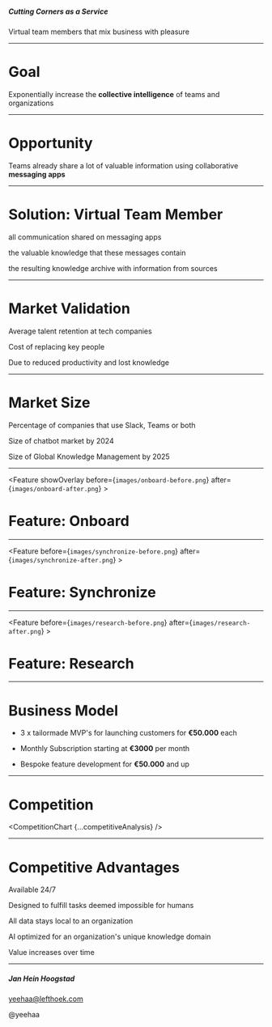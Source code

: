 
<Cover>

##### Cutting Corners as a Service

Virtual team members that mix business with pleasure

</Cover>

---

<Basic>

# Goal

Exponentially increase the **collective intelligence** of teams and organizations

</Basic>

---

<Basic>

# Opportunity

Teams already share a lot of valuable information using collaborative
**messaging apps**

</Basic>

---

<Icons>

# Solution: Virtual Team Member

<SellingPoint title="moderates">all communication shared on messaging apps</SellingPoint>

<SellingPoint title="archives">the valuable knowledge that these messages
contain</SellingPoint>

<SellingPoint title="augments">the resulting knowledge archive with 
information from sources</SellingPoint>

</Icons>


---

<Stats>

# Market Validation

<Stat figure="3 years" reference="https://business.linkedin.com/talent-solutions/blog/trends-and-research/2018/the-3-industries-with-the-highest-turnover-rates">Average talent retention at tech companies</Stat>

<Stat figure="$200.000"
reference="https://www.businessknowhow.com/manage/loveem/numbers.htm">Cost of replacing key people</Stat>

<Stat figure="67%"
reference="https://www.shrm.org/hr-today/news/all-things-work/pages/to-have-and-to-hold.aspx">
Due to reduced productivity and lost
knowledge</Stat>
  
</Stats>

---

<Stats>

# Market Size

<Stat figure="91%"
reference="https://www.computerworld.com/article/3403675/slack-or-teams-many-businesses-opt-for-both.html#:~:text=Mio%20polled%20200%20IT%20decision,hundreds%20of%20thousands%20of%20employees.&text=The%20company%20found%20that%2091,66%25%20of%20the%20organizations%20surveyed">Percentage
of companies that use Slack, Teams or
both</Stat>

<Stat figure="$9.4B"
reference="https://www.businessinsider.com/chatbot-market-stats-trends?r=DE&IR=T">Size
of chatbot market by 2024</Stat>

<Stat figure="$1.2T"
reference="https://www.globenewswire.com/news-release/2018/05/11/1501037/0/en/Global-Knowledge-Management-Market-Will-Reach-USD-1-232-000-million-by-2025-Zion-Market-Research.html">Size
of Global Knowledge Management by 2025</Stat>

</Stats>

---

<Feature showOverlay before={`images/onboard-before.png`} after={`images/onboard-after.png`} >

  # Feature: Onboard

</Feature>

---

<Feature before={`images/synchronize-before.png`} after={`images/synchronize-after.png`} >

  # Feature: Synchronize

</Feature>

---

<Feature before={`images/research-before.png`} after={`images/research-after.png`} >

  # Feature: Research 

</Feature>

---

<Basic>

# Business Model

<CardsContainer>

<Card simple variant="lobster" title="Phase 1">

+ 3 x tailormade MVP's for launching customers for **€50.000** each

</Card>

<Card simple variant="lobster" title="Phase 2">

+ Monthly Subscription starting at **€3000** per month

+ Bespoke feature development for **€50.000** and up

</Card>

</CardsContainer>

</Basic>


---

<Basic variant="midnight">

# Competition

  <CompetitionChart {...competitiveAnalysis} />

</Basic>

---

<Icons>

# Competitive Advantages

<SellingPoint title="loyal">Available 24/7</SellingPoint>

<SellingPoint title="different">Designed to fulfill tasks deemed impossible for
humans</SellingPoint>

<SellingPoint title="discrete">All data stays local to an
organization</SellingPoint>

<SellingPoint title="bespoke">AI optimized for an organization's unique knowledge
domain</SellingPoint>

<SellingPoint title="eager">Value increases over time</SellingPoint>

</Icons>

---

<Cover>

##### Jan Hein Hoogstad

yeehaa@lefthoek.com

@yeehaa

</Cover>
